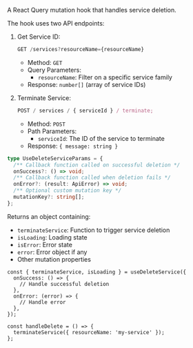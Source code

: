 
<Meta title="Manager UI Kit/Hooks/useDeleteService" />
<StorybookHeading label="Overview" level={2} />

A React Query mutation hook that handles service deletion.

<StorybookHeading label="Api" level={2} />

The hook uses two API endpoints:

1. Get Service ID:

   ```typescript
   GET /services?resourceName={resourceName}
   ```

   - Method: `GET`
   - Query Parameters:
     - `resourceName`: Filter on a specific service family
   - Response: `number[]` (array of service IDs)

2. Terminate Service:
   ```typescript
   POST / services / { serviceId } / terminate;
   ```
   - Method: `POST`
   - Path Parameters:
     - `serviceId`: The ID of the service to terminate
   - Response: `{ message: string }`

<StorybookHeading label="Parameters" level={2} />

```typescript
type UseDeleteServiceParams = {
  /** Callback function called on successful deletion */
  onSuccess?: () => void;
  /** Callback function called when deletion fails */
  onError?: (result: ApiError) => void;
  /** Optional custom mutation key */
  mutationKey?: string[];
};
```

<StorybookHeading label="Returns" level={2} />

Returns an object containing:

- `terminateService`: Function to trigger service deletion
- `isLoading`: Loading state
- `isError`: Error state
- `error`: Error object if any
- Other mutation properties

<StorybookHeading label="Exemple" level={2} />

```tsx
const { terminateService, isLoading } = useDeleteService({
  onSuccess: () => {
    // Handle successful deletion
  },
  onError: (error) => {
    // Handle error
  },
});

const handleDelete = () => {
  terminateService({ resourceName: 'my-service' });
};
```
